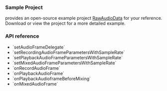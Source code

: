<PlatformWrapper platform="macos">

### Sample Project

<Vg k="COMPANY" /> provides an open-source example project [RawAudioData](https://github.com/AgoraIO/API-Examples/blob/main/iOS/APIExample/APIExample/Examples/Advanced/RawAudioData/RawAudioData.swift) for your reference. Download or view the project for a more detailed example.

### API reference

- <Link to="{{global.API_REF_MACOS_ROOT}}/agorartckit/agorartcenginekit/setaudioframedelegate(_:)">`setAudioFrameDelegate`</Link>
- <Link to="{{global.API_REF_MACOS_ROOT}}/agorartckit/agorartcenginekit/setrecordingaudioframeparameterswithsamplerate(_:channel:mode:samplespercall:)">`setRecordingAudioFrameParametersWithSampleRate`</Link>
- <Link to="{{global.API_REF_MACOS_ROOT}}/agorartckit/agorartcenginekit/setplaybackaudioframeparameterswithsamplerate(_:channel:mode:samplespercall:)">`setPlaybackAudioFrameParametersWithSampleRate`</Link>
- <Link to="{{global.API_REF_MACOS_ROOT}}/agorartckit/agorartcenginekit/setmixedaudioframeparameterswithsamplerate(_:channel:samplespercall:)">`setMixedAudioFrameParametersWithSampleRate`</Link>
- <Link to="{{global.API_REF_MACOS_ROOT}}/agorartckit/agoraaudioframedelegate/onrecordaudioframe(_:channelid:)">`onRecordAudioFrame`</Link>
- <Link to="{{global.API_REF_MACOS_ROOT}}/agorartckit/agoraaudioframedelegate/onplaybackaudioframe(_:channelid:)">`onPlaybackAudioFrame`</Link>
- <Link to="{{global.API_REF_MACOS_ROOT}}/agorartckit/agoraaudioframedelegate/onplaybackaudioframe(beforemixing:channelid:uid:)">`onPlaybackAudioframeBeforeMixing`</Link>
- <Link to="{{global.API_REF_MACOS_ROOT}}/agorartckit/agoraaudioframedelegate/onmixedaudioframe(_:channelid:)">`onMixedAudioFrame`</Link>


</PlatformWrapper>